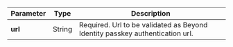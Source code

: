 | Parameter | Type | Description |
| --- | --- | --- |
| **url** | String | Required. Url to be validated as Beyond Identity passkey authentication url. |